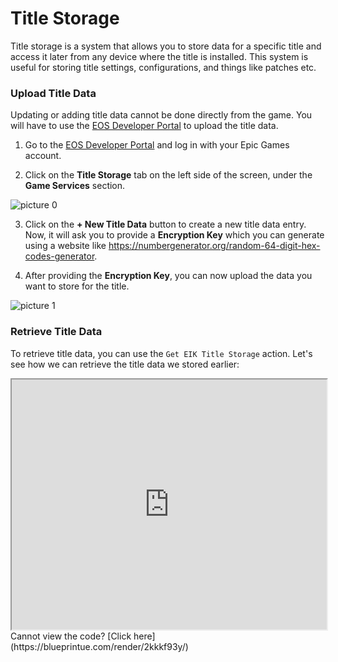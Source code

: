 
# Title Storage

Title storage is a system that allows you to store data for a specific title and access it later from any device where the title is installed. This system is useful for storing title settings, configurations, and things like patches etc.

### Upload Title Data

Updating or adding title data cannot be done directly from the game. You will have to use the [EOS Developer Portal](https://dev.epicgames.com/portal) to upload the title data.

1. Go to the [EOS Developer Portal](https://dev.epicgames.com/portal) and log in with your Epic Games account.

2. Click on the **Title Storage** tab on the left side of the screen, under the **Game Services** section.

![picture 0](../../../images/03d541f69c891482f162564316185e1c8421025fa04274b9c8e45bf8535d2f8c.png)  

3. Click on the **+ New Title Data** button to create a new title data entry. Now, it will ask you to provide a **Encryption Key** which you can generate using a website like https://numbergenerator.org/random-64-digit-hex-codes-generator.

4. After providing the **Encryption Key**, you can now upload the data you want to store for the title. 

![picture 1](../../../images/bb9190ed0fc1987fca6e76d344edbad83911f727db17cd5b01e72ac10440da99.png)  


### Retrieve Title Data

To retrieve title data, you can use the `Get EIK Title Storage` action. Let's see how we can retrieve the title data we stored earlier:

<iframe src="https://blueprintue.com/render/2kkkf93y/" scrolling="no" allowfullscreen width="100%" height="400px"></iframe>
Cannot view the code? [Click here](https://blueprintue.com/render/2kkkf93y/)